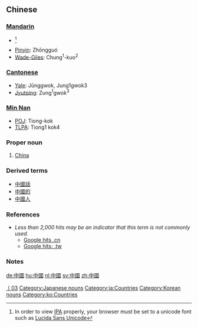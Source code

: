 {{zh-forms|[[中国]]|[[中]][[國]]}}
==Chinese==
===[[Mandarin]]===
*{{IPA|/tʂʊŋ˥˥ kuɤ˧˥/}}<ref>In order to view [[IPA]] properly, your browser must be set to a unicode font such as [[w:Lucida Sans Unicode|Lucida Sans Unicode]]</ref>
*[[Pinyin]]: Zhōngguó
*[[Wade-Giles]]: Chung<sup>1</sup>-kuo<sup>2</sup>

===[[Cantonese]]===
*[[Yale romanization|Yale]]: Jūnggwok, Jung1gwok3
*[[Jyutping]]: Zung<sup>1</sup>gwok<sup>3</sup>

===[[Min Nan]]===
*[[POJ]]: Tiong-kok
*[[TLPA]]: Tiong1 kok4

===Proper noun===
# [[China]]

===Derived terms===
*[[中國話]]
*[[中國的]]
*[[中國人]]

===References===
*''Less than 2,000 hits may be an indicator that this term is not commonly used.''
**[http://www.google.cn/search?as_q=&num=10&hl=zh-CN&btnG=Google+%E6%90%9C%E7%B4%A2&as_epq=%E4%B8%AD%E5%9B%BD&as_oq=&as_eq=&lr=&as_ft=i&as_filetype=&as_qdr=all&as_occt=any&as_dt=i&as_sitesearch=.cn&as_rights= Google hits .cn]
**[http://www.google.com.tw/search?as_q=&num=10&hl=zh-TW&btnG=Google+%E6%90%9C%E5%B0%8B&as_epq=%E4%B8%AD%E5%9C%8B&as_oq=&as_eq=&lr=&as_ft=i&as_filetype=&as_qdr=all&as_occt=any&as_dt=i&as_sitesearch=.tw&as_rights=&safe=images Google hits: .tw]

===Notes===
<references />
[[de:中國]]
[[hu:中國]]
[[nl:中國]]
[[sv:中國]]
[[zh:中國]]



[[Category:zh-tw:Proper nouns|丨03]]
[[Category:Japanese nouns]]
[[Category:ja:Countries]]
[[Category:Korean nouns]]
[[Category:ko:Countries]]